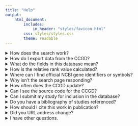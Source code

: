 ```yaml
---
title: "Help"
output:
    html_document:
        includes:
            in_header: "styles/favicon.html"
        css: styles/styles.css
        theme: readable
---
```


<details>
  <summary>How does the search work?</summary>

Simply, this resource is a single table of mouse-derived gene homology associations taken from cancer screens with some meta data for context. The effort put into building a tool in this format is entirely meant to aid the process of accessing a set of potential genes of interest from such findings.

#### Filters

There are 4 parameters to filter the dataset by. All of these filters brought together will perform a join of the full table to produce a single, filtered set of genes.

* *Species*
    + This table contains gene homology derived from mouse genes for several species. Mouse and Human are shown by default. You can search for genes from others, and the equivalent homologs will still appear.
    + Important!!: This filter determines which set of gene data the `Genes` input searches for! It will search within a specific species model even if it isn't visible in the table.
    + It's worth repeating - all gene associations are derived from data developed in Mice. The homology shown in the table is only intended to draw linkage to possible candidates in other species models.
    + Options: Mouse, Human, Rat, Drosophila, Zebra Fish, S. Cerevisiae
* *Study*
    + Each study is given a brief description of its relevance and interpretation on the [References](http://hst-ccgd-prd-web.oit.umn.edu/references.html) page.
    + The link for a particular study in the table will point to that description with a link to the PubMed manuscript entry.
* *Cancer*
    + Narrow results according to the reported disease model.
* *Genes*
    + Filter using NCBI gene names or IDs. Case sensitivity isn't an issue, and names can be comma or line separated.
    + Important!!: Again, the species filter determines which set of gene data the `Genes` input searches for! It will search within a specific species model even if it isn't visible in the table.

#### Visibility

* To account for screen dimensions, we don't list every table column by default. Instead, we offer the option to select hidden columns, which is done with the `Column visibility` button.
* All columns are included in the download regardless of selection.
* Other species gene homologs are included as hidden columns as well.

</details>

<details>
  <summary>How do I export data from the CCGD?</summary>

The whole table can be downloaded as a csv file directly at the link below or on the [search](http://hst-ccgd-prd-web.oit.umn.edu/search.html) page by clicking the `Download` button without any filters. Alternatively, any filters applied on the [search](http://hst-ccgd-prd-web.oit.umn.edu/search.html) page will be reflected in the export.

All columns are included in the export regardless of which are visible.

* Click <a href="table_app/ccgd_export.csv" download>here</a> for a csv file of the full data set.

</details>

<details>
  <summary>What do the fields in this database mean?</summary>

##### SpeciesName

Official NCBI gene symbol identifying the candidate cancer gene. Official symbols are assigned by the MGI group and maintained by the Jackson Labs. The complete set of gene symbols can be downloaded from the MGI ftp site. If the study reported the gene using an unofficial symbol/alias, the gene name was converted to the MGI official gene symbol.

##### SpeciesId

The official NCBI Entrez GeneID identifying the mouse candidate cancer gene.

##### homologId

Official NCBI HomologeneID identifying the candidate cancer gene

##### CISAddress

Mouse genome coordinates for the CIS in the format: chromosome:start address - end address. All genome coordinates have been mapped to the most current genome build. If coordinates were originally published using an earlier genome build, the coordinates have been converted using the UCSC utility LiftOver. If the candidate cancer gene was identified using a gene-centric statistical analysis, and no CIS genome coordinates were reported, the start and end genome coordinates are based on the start and end coordinates of the gene. If the CIS was identified using a method that identifies a peak location, then this location will be designated as both the start and end location of the CIS region.

##### Study

Citation for the study reporting the forward genetic screen. First author, year, and number (if multiple studies were published by the same author in the same year).

##### Cancer

Cancer type is the tissue of origin of the cancer as reported by the study. These cancers originated in mice and there is not always a one-to-one correlation with human disease.

##### Rank

Relative rank is a letter grade (A, B, C or D) based on the relative rank of the CIS in the study. Rank is generally based on the number of insertions in a given CIS or the p-value assigned to the CIS. The letter grades are as follows: A = Top 10%, B = 11 to 25%, C = 26 to 50% and D = Bottom 50%. For example, if a study identified 100 CISs, the first 10, based on the study's method of ranking, will get an A. CISs identified in screens that did not include insertion numbers or p-values are denoted as Not Ranked.

##### Effect

The predicted effect is either Gain, Loss, or N/A. Predicted effect is based on what is reported in the study. Different studies may use different methods for predicting effects, and some studies make no predictions regarding gain or loss of function.

##### Studies

The number of screens in the CCGD database that have identified this gene as a candidate cancer gene.

##### COSMIC

`True` indicates there is a reported somatic mutation in this gene in the COSMIC database. `False` indicates there are no mutations reported in COSMIC.

##### CGC

`True` indicates the gene is listed on the Sanger Institute's Cancer Gene Census. `False` indicates the gene is not listed.

</details>

<details>
  <summary>How is the relative rank value calculated?</summary>

Relative rank is a letter grade (A, B, C or D) based on the relative rank of the CIS in the study. Rank is generally based on the number of insertions in a given CIS or the p-value assigned to the CIS. The letter grades are as follows: A = Top 10%, B = 11 to 25%, C = 26 to 50% and D = Bottom 50%.

For example, if a study identified 100 CISs, the first 10, based on the study's method of ranking, will get an A. CISs identified in screens that did not include insertion numbers or p-values are denoted as Not Ranked.

</details>

<details>
  <summary>Where can I find official NCBI gene identifiers or symbols?</summary>

See the [NCBI Genome](http://www.ncbi.nlm.nih.gov/genome?db=genome) site and the [NCBI HomoloGene](http://www.ncbi.nlm.nih.gov/homologene) site.

</details>

<details>
  <summary>Why isn't the search page responding?</summary>

This application is made with a server-side processing library which allows for queries that outstrip the size of our current data set. If you have submitted a query and some aspect of the app is not responding, it is likely an issue on our end that we would like to know about. Please contact us at ccgd@umn.edu.

</details>

<details>
  <summary>How often does the CCGD update?</summary>

The data file for the CCGD is rebuilt daily with source pulls from NCBI for the most updated version of gene data. References to Sanger data sources are updated weekly.

Study content is updated periodically as new findings are manually curated and uploaded.

</details>

<details>
  <summary>Can I see the source code for the CCGD?</summary>

Yes.

This application underwent a complete rebuild in 2019 where git version control was utilized. You can find the content of the source code at the link below.

* https://github.com/ctastad/ccgd

The updated version of the CCGD was developed almost entirely with R, Markdown, and Shiny. This website is the product of work by Christopher Tastad, Ken Abbott, Eric Nyre, and Juan Abrahante - members of the Starr Lab at the University of Minnesota. All considerations for ownership follow the discretion of Tim Starr and the [Starr Lab](https://sites.google.com/a/umn.edu/starrlab/) at the extension of the [policies](https://policy.umn.edu/research/copyright) of the University of Minnesota.

***

MIT License

Copyright (c) 2019 University of Minnesota

Permission is hereby granted, free of charge, to any person obtaining a copy
of this software and associated documentation files (the "Software"), to deal
in the Software without restriction, including without limitation the rights
to use, copy, modify, merge, publish, distribute, sublicense, and/or sell
copies of the Software, and to permit persons to whom the Software is
furnished to do so, subject to the following conditions:

The above copyright notice and this permission notice shall be included in all
copies or substantial portions of the Software.

THE SOFTWARE IS PROVIDED "AS IS", WITHOUT WARRANTY OF ANY KIND, EXPRESS OR
IMPLIED, INCLUDING BUT NOT LIMITED TO THE WARRANTIES OF MERCHANTABILITY,
FITNESS FOR A PARTICULAR PURPOSE AND NONINFRINGEMENT. IN NO EVENT SHALL THE
AUTHORS OR COPYRIGHT HOLDERS BE LIABLE FOR ANY CLAIM, DAMAGES OR OTHER
LIABILITY, WHETHER IN AN ACTION OF CONTRACT, TORT OR OTHERWISE, ARISING FROM,
OUT OF OR IN CONNECTION WITH THE SOFTWARE OR THE USE OR OTHER DEALINGS IN THE
SOFTWARE.


</details>

<details>
  <summary>Can I submit my study for inclusion in the database?</summary>

Yes!

Send your information and publication citation to ccgd@umn.edu. We will be happy to add your study to the database.

</details>

<details>
  <summary>Do you have a bibliography of studies referenced?</summary>

A list of all publications referenced in the content of this database and a description of their relevant findings are below.

* Click <a href="refs/ccgd_refs.csv" download>here</a> for a full bibliography in csv format.

In addition, there is a description of relevance and interpretation for the included studies on the [references](http://hst-ccgd-prd-web.oit.umn.edu/references.html) page.

</details>

<details>
  <summary>How should I cite this work in publication?</summary>

Please use the following when citing the CCGD:

Kenneth L. Abbott, Erik T. Nyre, Juan Abrahante, Yen-Yi Ho, Rachel Isaksson Vogel, Timothy K. Starr, The Candidate Cancer Gene Database: a database of cancer driver genes from forward genetic screens in mice, Nucleic Acids Research, Volume 43, Issue D1, 28 January 2015, Pages D844–D848, https://doi.org/10.1093/nar/gku770

* Click <a href="refs/ccgd_paper.bib" download>here</a> for the citation in bibtex format.

</details>

<details>
  <summary>Did you URL address change?</summary>

With our overhaul in 2019 we also moved to a new hosting arrangement. OIT policies require that we have a redirect in place for the original site address. As a result, there are several site addresses that can be used to navigate here. Do not be alarmed if the address in the browser bar changes as navigation takes place.

**Possible URLs:**

All 3 of these will take you to the same place.

* [z.umn.edu/ccgd]()
* [ccgd-starrlab.oit.umn.edu/]() (original address)
* [hst-ccgd-prd-web.oit.umn.edu/]() (new address)

</details>

<details>
  <summary>I have other questions.</summary>

Please feel free to contact us at ccgd@umn.edu.

</details>


